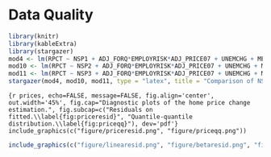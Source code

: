 \appendix

# Data Quality

```r
library(knitr)
library(kableExtra)
library(stargazer)
mod4 <- lm(RPCT ~ NSP1 + ADJ_FORQ*EMPLOYRISK*ADJ_PRICE07 + UNEMCHG + MEDHHI + ADJ_FORQ*DENSITY + TENURE + TENURE2 + OLD + VAP_B + VAP_H + VAP_H2 + VAP_A + VAP_W*WHITESOMECOL + EVANRATE + LDSRATE + PVI08, wide)
mod10 <- lm(RPCT ~ NSP2 + ADJ_FORQ*EMPLOYRISK*ADJ_PRICE07 + UNEMCHG + MEDHHI + ADJ_FORQ*DENSITY + TENURE + TENURE2 + OLD + VAP_B + VAP_H + VAP_H2 + VAP_A + VAP_W*WHITESOMECOL + EVANRATE + LDSRATE + PVI08, wide)
mod11 <- lm(RPCT ~ NSP3 + ADJ_FORQ*EMPLOYRISK*ADJ_PRICE07 + UNEMCHG + MEDHHI + ADJ_FORQ*DENSITY + TENURE + TENURE2 + OLD + VAP_B + VAP_H + VAP_H2 + VAP_A + VAP_W*WHITESOMECOL + EVANRATE + LDSRATE + PVI08, wide)
stargazer(mod4, mod10, mod11, type = "latex", title = "Comparison of NSP Effects", label = "tab:compnsp", df = F, align = T, report = "vc*", header = F, digits = 4, no.space = T, covariate.labels = c(NA, NA, NA, "2010 forelcosure rate", "Labor risk", "Home price change `07--`10", "Unemployment change `05--`10", "Median household income (000s)", "Population density (per sq.mi.)", "Tenure in home", "Squared tenure", "65-and-up \\%", "Black \\%", "Hispanic \\%", "Hispanic \\% squared", "Asian \\%", "White \\%", "White: some college or less \\%", "Evangelical \\%", "L.D.S. \\%", "Cook PVI 2008", "Foreclosure rate $\\times$ labor risk", "Price change $\\times$ foreclosure rate", "Price change $\\times$ labor risk", "Foreclosure rate $\\times$ density", "White \\% $\\times$ some college or less", "Price change $\\times$ foreclosures $\\times$ risk"), dep.var.labels = "Republican vote percentage", column.sep.width = "2pt")
```

```{r prices, echo=FALSE, message=FALSE, fig.align='center', out.width='45%', fig.cap="Diagnostic plots of the home price change estimation.", fig.subcap=c("Residuals on fitted.\\label{fig:priceresid}", "Quantile-quantile distribution.\\label{fig:priceqq}"), dev='pdf'}
include_graphics(c("figure/priceresid.png", "figure/priceqq.png"))
```

```r
include_graphics(c("figure/linearesid.png", "figure/betaresid.png", "figure/lineartpresid.png", "figure/betatpresid.png"))
```

